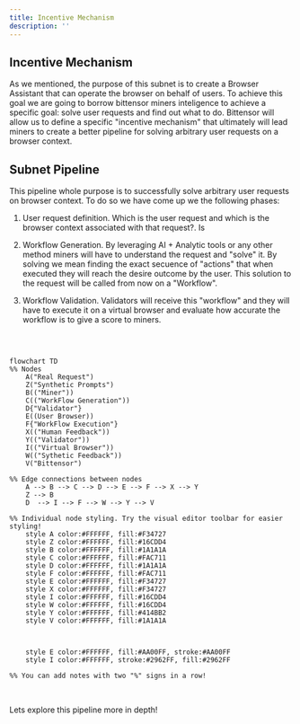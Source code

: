 ```yaml
---
title: Incentive Mechanism
description: ''
---
```


## Incentive Mechanism

As we mentioned, the purpose of this subnet is to create a Browser Assistant that can operate the browser on behalf of users. To achieve this goal we are going to borrow bittensor miners inteligence to achieve a specific goal: solve user requests and find out what to do. Bittensor will allow us to define a specific "incentive mechanism" that ultimately will lead miners to create a better pipeline for solving arbitrary user requests on a browser context. 

## Subnet Pipeline

This pipeline whole purpose is to successfully solve arbitrary user requests on browser context. To do so we have come up we the following phases:

1. User request definition. Which is the user request and which is the browser context associated with that request?. Is 

2. Workflow Generation. By leveraging AI + Analytic tools or any other method miners will have to understand the request and "solve" it. By solving we mean finding the exact secuence of "actions" that when executed they will reach the desire outcome by the user. This solution to the request will be called from now on a "Workflow". 

3. Workflow Validation. Validators will receive this "workflow" and they will have to execute it on a virtual browser and evaluate how accurate the workflow is to give a score to miners. 

<br/>

```mermaid

flowchart TD
%% Nodes
    A("Real Request")
    Z("Synthetic Prompts")
    B(("Miner"))
    C(("WorkFlow Generation"))
    D{"Validator"}
    E((User Browser))
    F{"WorkFlow Execution"}
    X(("Human Feedback"))
    Y(("Validator"))
    I(("Virtual Browser"))
    W(("Sythetic Feedback"))
    V("Bittensor")

%% Edge connections between nodes
    A --> B --> C --> D --> E --> F --> X --> Y
    Z --> B
    D  --> I --> F --> W --> Y --> V

%% Individual node styling. Try the visual editor toolbar for easier styling!
    style A color:#FFFFFF, fill:#F34727
    style Z color:#FFFFFF, fill:#16CDD4
    style B color:#FFFFFF, fill:#1A1A1A
    style C color:#FFFFFF, fill:#FAC711
    style D color:#FFFFFF, fill:#1A1A1A
    style F color:#FFFFFF, fill:#FAC711
    style E color:#FFFFFF, fill:#F34727
    style X color:#FFFFFF, fill:#F34727
    style I color:#FFFFFF, fill:#16CDD4
    style W color:#FFFFFF, fill:#16CDD4
    style Y color:#FFFFFF, fill:#414BB2
    style V color:#FFFFFF, fill:#1A1A1A



    style E color:#FFFFFF, fill:#AA00FF, stroke:#AA00FF
    style I color:#FFFFFF, stroke:#2962FF, fill:#2962FF

%% You can add notes with two "%" signs in a row!


```

<br/>


<Card title="Request Generation"  href="/browser-assistance-subnet/request-generation">
  Lets explore this pipeline more in depth!
</Card>

